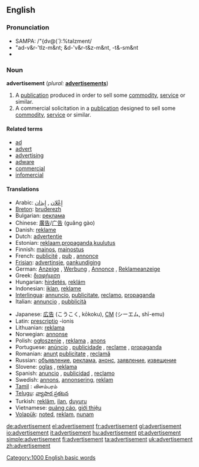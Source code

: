 ==English==

===Pronunciation===
*SAMPA: /"{dv@(`):%taIzment/
*"ad-v&r-'tIz-m&nt; &d-'v&r-t&z-m&nt, -t&-sm&nt
*{{audio|en-us-advertisement.ogg|Audio (US)}}

===Noun===
'''advertisement'''  (''plural:'' '''[[advertisements]]''')
# A [[publication]] produced in order to sell some [[commodity]], [[service]] or similar.
# A commercial solicitation in a [[publication]] designed to sell some [[commodity]], [[service]] or similar.

====Related terms====
* [[ad]]
* [[advert]]
* [[advertising]]
* [[adware]]
* [[commercial]]
* [[infomercial]]

====Translations====
{{top}}
*Arabic: [[إِعْلان]] , [[إِيذان]]
*[[Breton]]: [[bruderezh]] {{m}}
*Bulgarian: [[реклама]] {{f}}
*Chinese: [[廣告]]/[[广告]] (guǎng gào)
*Danish: [[reklame]]
*Dutch: [[advertentie]] {{f}}
*Estonian: [[reklaam]],[[propaganda]],[[kuulutus]]
*Finnish: [[mainos]], [[mainostus]]
*French: [[publicité]] {{f}}, [[pub]] {{f}}, [[annonce]] {{f}}
*[[Frisian]]: [[advertinsje]], [[oankundiging]]
*German: [[Anzeige]] {{f}}, [[Werbung]] {{f}}, [[Annonce]] {{f}}, [[Reklameanzeige]]
*Greek: [[διαφήμιση]]
*Hungarian: [[hirdetés]], [[reklám]]
*Indonesian: [[iklan]], [[reklame]]
*[[Interlingua]]: [[annuncio]], [[publicitate]], [[reclamo]], [[propaganda]]
*Italian: [[annuncio]] {{m}}, [[pubblicità]] {{f}}
{{mid}}
*Japanese: [[広告]] (こうこく, kōkoku), [[CM]] (シーエム, shī-emu)
*Latin: [[prescriptio]] -ionis
*Lithuanian: [[reklama]]
*Norwegian: [[annonse]]
*Polish: [[ogłoszenie]] {{n}}, [[reklama]] {{f}}, [[anons]] {{m}}
*Portuguese: [[anúncio]] {{m}}, [[publicidade]] {{f}}, [[reclame]] {{m}}, [[propaganda]] {{f}}
*Romanian: [[anunţ]] {{n}} [[publicitate]] {{f}}, [[reclamă]] {{f}} 
*Russian: [[объявление]], [[реклама]], [[анонс]], [[заявление]], [[извещение]]
*Slovene: [[oglas]] {{m}}, [[reklama]] {{f}}
*Spanish:  [[anuncio]] {{m}},  [[publicidad]] {{f}}, [[reclamo]] {{m}}
*Swedish: [[annons]], [[annonsering]], [[reklam]]
*[[Tamil]] : விளம்பரம்
*[[Telugu]]: [[వ్యాపార ప్రకటన]]
*Turkish: [[reklâm]], [[ilan]], [[duyuru]]
*Vietnamese: [[quảng cáo]], [[giới thiệu]]
*[[Volapük]]: [[noted]], [[reklam]], [[nunam]]
{{bottom}}

[[Category:1000 English basic words]]

[[de:advertisement]]
[[el:advertisement]]
[[fr:advertisement]]
[[gl:advertisement]]
[[io:advertisement]]
[[it:advertisement]]
[[hu:advertisement]]
[[pt:advertisement]]
[[simple:advertisement]]
[[fi:advertisement]]
[[ta:advertisement]]
[[uk:advertisement]]
[[zh:advertisement]]